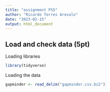 ```yaml
---
title: "assignment PS5"
author: "Ricardo Torres Arevalo"
date: "2023-02-15"
output: html_document
---
```

## Load and check data (5pt)
Loading libraries
```r
library(tidyverse)
```

Loading the data
```r
gapminder <- read_delim("gapminder.csv.bz2")
```

